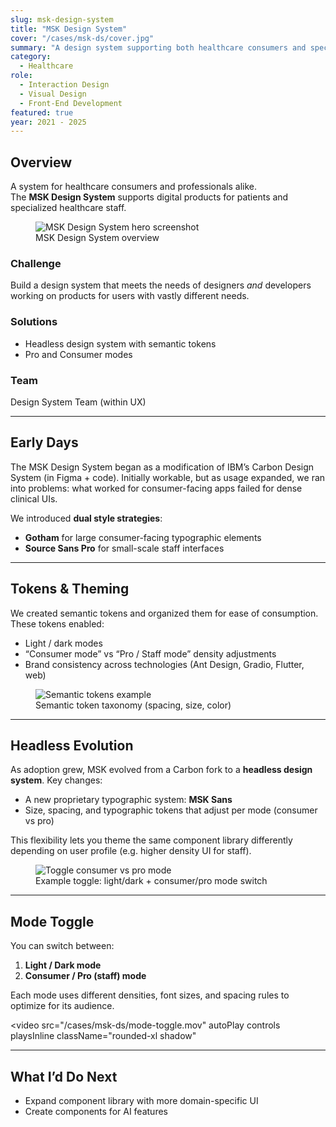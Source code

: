 ```yaml
---
slug: msk-design-system
title: "MSK Design System"
cover: "/cases/msk-ds/cover.jpg"
summary: "A design system supporting both healthcare consumers and specialized clinical staff, adaptable with role-based modes."
category:
  - Healthcare
role:
  - Interaction Design
  - Visual Design
  - Front-End Development
featured: true
year: 2021 - 2025
---
```


## Overview

A system for healthcare consumers and professionals alike.  
The **MSK Design System** supports digital products for patients and specialized healthcare staff.

<figure>
  <img src="/cases/msk-ds/desktop.png" alt="MSK Design System hero screenshot" />
  <figcaption>MSK Design System overview</figcaption>
</figure>

### Challenge

Build a design system that meets the needs of designers *and* developers working on products for users with vastly different needs.

### Solutions

- Headless design system with semantic tokens
- Pro and Consumer modes

### Team
Design System Team (within UX)


---

## Early Days

The MSK Design System began as a modification of IBM’s Carbon Design System (in Figma + code). Initially workable, but as usage expanded, we ran into problems: what worked for consumer-facing apps failed for dense clinical UIs.

We introduced **dual style strategies**:

- **Gotham** for large consumer-facing typographic elements  
- **Source Sans Pro** for small-scale staff interfaces  

---

## Tokens & Theming

We created semantic tokens and organized them for ease of consumption. These tokens enabled:

- Light / dark modes  
- “Consumer mode” vs “Pro / Staff mode” density adjustments  
- Brand consistency across technologies (Ant Design, Gradio, Flutter, web)

<figure>
  <img src="/cases/msk-ds/tokens.png" alt="Semantic tokens example" />
  <figcaption>Semantic token taxonomy (spacing, size, color)</figcaption>
</figure>

---

## Headless Evolution

As adoption grew, MSK evolved from a Carbon fork to a **headless design system**. Key changes:

- A new proprietary typographic system: **MSK Sans**  
- Size, spacing, and typographic tokens that adjust per mode (consumer vs pro)  

This flexibility lets you theme the same component library differently depending on user profile (e.g. higher density UI for staff).  

<figure>
  <img src="/cases/msk-ds/modes.png" alt="Toggle consumer vs pro mode" />
  <figcaption>Example toggle: light/dark + consumer/pro mode switch</figcaption>
</figure>

---

## Mode Toggle

You can switch between:

1. **Light / Dark mode**  
2. **Consumer / Pro (staff) mode**

Each mode uses different densities, font sizes, and spacing rules to optimize for its audience.

<video
  src="/cases/msk-ds/mode-toggle.mov"
  autoPlay
  controls
  playsInline
  className="rounded-xl shadow"
></video>

---

## What I’d Do Next

- Expand component library with more domain-specific UI 
- Create components for AI features


